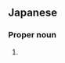 ==Japanese==
{{ja-kanjitab|池|永}}

===Proper noun===
{{ja-pos|proper|いけなが}}

# {{surname|lang=ja|sort=いけなが}}